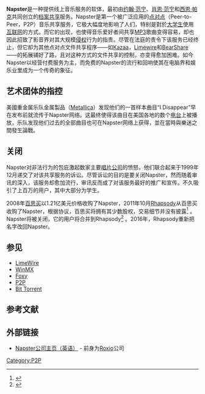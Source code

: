 {{About||Napster公司（前身为Roxio公司）和Napster付费音乐的资料|Napster (付费服务)}}

'''Napster'''是一种提供线上音乐服务的软体，最初由[[约翰·范宁|约翰·范宁]]、[[肖恩·范宁|肖恩·范宁]]和[[西恩·帕克|西恩·帕克]]共同创立的[[档案共享|档案共享]]服务。Napster是第一个被广泛应用的[[点对点|点对点]]（Peer-to-Peer，P2P）音乐共享服务，它极大幅度地影响了人们，特别是對於[[大学生|大学生]]使用[[互联网|互联网]]的方式。而它的出现，也使得音乐爱好者间共享[[MP3|MP3]]歌曲变得容易，却也因此招致了影音界对其大规模[[侵权|侵权]]行为的指责。尽管在法庭的责令下该服务已经终止，但它却为其他点对点文件共享程序——如[[Kazaa|Kazaa]]，[[Limewire|Limewire]]和[[BearShare|BearShare]]——的拓展铺好了路，且对这种方式的文件共享的控制，亦变得愈加困难。如今Napster以经营付费服务为主，而免费的Napster的流行和回响使其在电脑界和娱乐业里成为一个传奇的象征。

== 艺术团体的指控 ==
美國重金属乐队金属製品（[[Metallica|Metallica]]）发现他们的一首样本曲目“I Disappear”早在发布前就流传于Napster网络。这最终使得该曲目在美国各地的数个[[电台|电台]]上被播放，乐队发现他们过去的全部曲目也可在Napster网络上获得，並在當時與樂迷之間發生論戰。

== 关闭 ==
Napster对非法行为的包庇激起数家主要[[唱片公司|唱片公司]]的愤怒，他们联合起来于1999年12月递交了对该共享服务的诉讼。尽管诉讼的目的是要关闭Napster，然而随着审讯的深入，该服务却愈加流行，审讯反而成了对该服务最好的推广和宣传。不久吸引了上百万的用户，其中大部分为学生。

2008年[[百思买|百思买]]以1.21亿美元价格收购了Napster，2011年10月[[Rhapsody（線上音樂服務）|Rhapsody]]从百思买收购了Napster，根据协议，百思买将拥有其少数股权，交易细节并没有披露<ref>{{cite news|author=Julianne Pepitone|title=Today is Napster's last day of existence|url=http://money.cnn.com/2011/11/30/technology/napster_rhapsody/|accessdate=2011-12-05|newspaper=CNN|date=November 30, 2011|archive-date=2011-12-04|archive-url=https://web.archive.org/web/20111204201431/http://money.cnn.com/2011/11/30/technology/napster_rhapsody/|dead-url=no}}</ref> 。Napster将被关闭，它的用户将合并到Rhapsody<ref>{{cite news|author=HARRY MCCRACKEN|title=‘Napster’ Is No More|url=http://techland.time.com/2011/12/02/napster-is-no-more/|accessdate=2011-12-05|newspaper=Time|date=December 2, 2011|archive-date=2011-12-04|archive-url=https://web.archive.org/web/20111204213230/http://techland.time.com/2011/12/02/napster-is-no-more/|dead-url=no}}</ref> 。2016年，Rhapsody重新把名字改回Napster。

== 参见 ==

* [[LimeWire|LimeWire]]
* [[WinMX|WinMX]]
* [[Foxy|Foxy]]
* [[P2P|P2P]]
* [[BitTorrent|Bit Torrent]]

==参考文献==
<div class="references-small">
<references></references>
</div>

== 外部链接 ==
* [https://us.napster.com/ Napster公司主页（英语）]{{Wayback|url=https://us.napster.com/ |date=20200923165432 }} - 前身为[[Roxio|Roxio]]公司

[[Category:P2P|Category:P2P]]